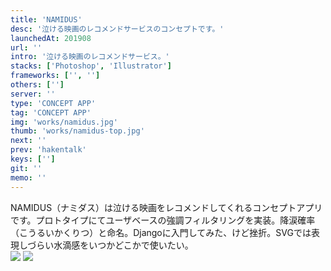 ```yaml
---
title: 'NAMIDUS'
desc: '泣ける映画のレコメンドサービスのコンセプトです。'
launchedAt: 201908
url: ''
intro: '泣ける映画のレコメンドサービス。'
stacks: ['Photoshop', 'Illustrator']
frameworks: ['', '']
others: ['']
server: ''
type: 'CONCEPT APP'
tag: 'CONCEPT APP'
img: 'works/namidus.jpg'
thumb: 'works/namidus-top.jpg'
next: ''
prev: 'hakentalk'
keys: ['']
git: ''
memo: ''
---
```


<div class='sm:my-20 my-8'>
NAMIDUS（ナミダス）は泣ける映画をレコメンドしてくれるコンセプトアプリです。プロトタイプにてユーザベースの強調フィルタリングを実装。降涙確率（こうるいかくりつ）と命名。Djangoに入門してみた、けど挫折。SVGでは表現しづらい水滴感をいつかどこかで使いたい。
</div>

<img class='sm:my-20 my-8' src='/img/works/namidus-top-1.jpg' />
<img class='sm:my-20 my-8' src='/img/works/namidus-top-2.jpg' />
